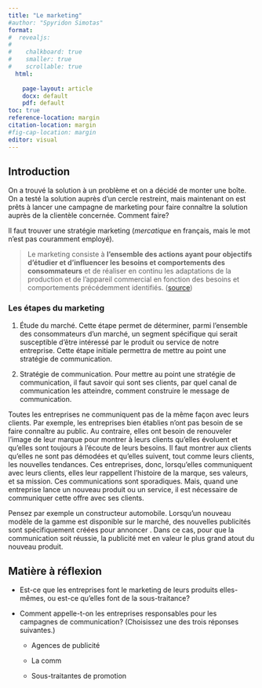 ```yaml
---
title: "Le marketing"
#author: "Spyridon Simotas"
format: 
#  revealjs: 
#    
#    chalkboard: true
#    smaller: true
#    scrollable: true
  html: 
    
    page-layout: article
    docx: default
    pdf: default
toc: true
reference-location: margin
citation-location: margin
#fig-cap-location: margin
editor: visual
---
```


## Introduction

On a trouvé la solution à un problème et on a décidé de monter une boîte. On a testé la solution auprès d'un cercle restreint, mais maintenant on est prêts à lancer une campagne de marketing pour faire connaître la solution auprès de la clientèle concernée. Comment faire?

Il faut trouver une stratégie marketing (*mercatique* en français, mais le mot n'est pas couramment employé).

> Le marketing consiste à **l'ensemble des actions ayant pour objectifs d'étudier et d'influencer les besoins et comportements des consommateurs** et de réaliser en continu les adaptations de la production et de l'appareil commercial en fonction des besoins et comportements précédemment identifiés. ([source](https://www.definitions-marketing.com/definition/marketing/))

### Les étapes du marketing

1.  Étude du marché. Cette étape permet de déterminer, parmi l'ensemble des consommateurs d'un marché, un segment spécifique qui serait susceptible d'être intéressé par le produit ou service de notre entreprise. Cette étape initiale permettra de mettre au point une stratégie de communication.

2.  Stratégie de communication. Pour mettre au point une stratégie de communication, il faut savoir qui sont ses clients, par quel canal de communication les atteindre, comment construire le message de communication.

Toutes les entreprises ne communiquent pas de la même façon avec leurs clients. Par exemple, les entreprises bien établies n'ont pas besoin de se faire connaître au public. Au contraire, elles ont besoin de renouveler l'image de leur marque pour montrer à leurs clients qu'elles évoluent et qu'elles sont toujours à l'écoute de leurs besoins. Il faut montrer aux clients qu'elles ne sont pas démodées et qu'elles suivent, tout comme leurs clients, les nouvelles tendances. Ces entreprises, donc, lorsqu'elles communiquent avec leurs clients, elles leur rappellent l'histoire de la marque, ses valeurs, et sa mission. Ces communications sont sporadiques. Mais, quand une entreprise lance un nouveau produit ou un service, il est nécessaire de communiquer cette offre avec ses clients.

Pensez par exemple un constructeur automobile. Lorsqu'un nouveau modèle de la gamme est disponible sur le marché, des nouvelles publicités sont spécifiquement créées pour annoncer . Dans ce cas, pour que la communication soit réussie, la publicité met en valeur le plus grand atout du nouveau produit.

::: {.callout-note appearance="simple" icon="false"}
## Matière à réflexion

-   Est-ce que les entreprises font le marketing de leurs produits elles-mêmes, ou est-ce qu'elles font de la sous-traitance?

-   Comment appelle-t-on les entreprises responsables pour les campagnes de communication? (Choisissez une des trois réponses suivantes.)

    -   Agences de publicité

    -   La comm

    -   Sous-traitantes de promotion
:::
